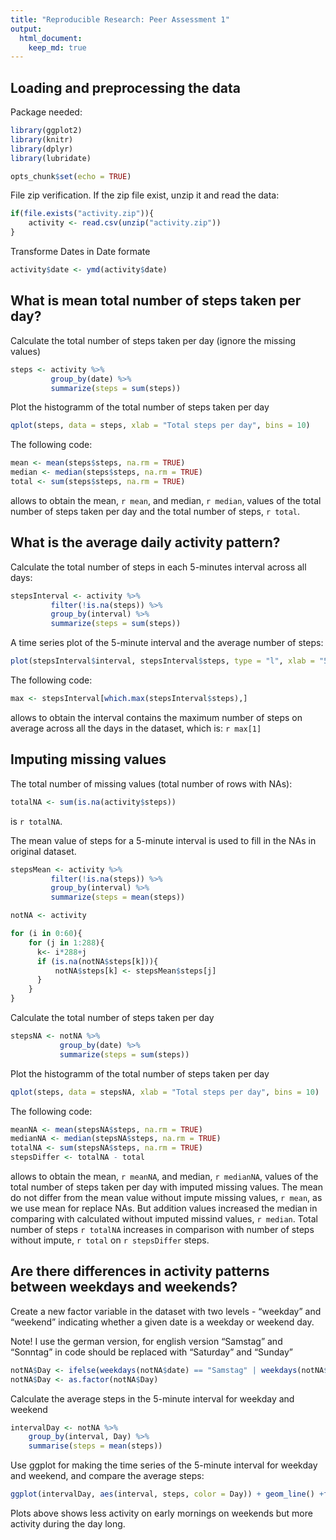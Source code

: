 ```yaml
---
title: "Reproducible Research: Peer Assessment 1"
output: 
  html_document:
    keep_md: true
---
```



## Loading and preprocessing the data

Package needed:
```r
library(ggplot2)
library(knitr)
library(dplyr)
library(lubridate)
```
```r
opts_chunk$set(echo = TRUE)
```

File zip verification. If the zip file exist, unzip it and read the data:
```r
if(file.exists("activity.zip")){
	activity <- read.csv(unzip("activity.zip"))
}
```

Transforme Dates in Date formate
```r
activity$date <- ymd(activity$date)
```

## What is mean total number of steps taken per day?
Calculate the total number of steps taken per day
(ignore the missing values)
```r
steps <- activity %>%
         group_by(date) %>%
         summarize(steps = sum(steps))
```

Plot the histogramm of the total number of steps taken per day

```r
qplot(steps, data = steps, xlab = "Total steps per day", bins = 10)
```

The following code:
```r
mean <- mean(steps$steps, na.rm = TRUE)
median <- median(steps$steps, na.rm = TRUE)
total <- sum(steps$steps, na.rm = TRUE) 
```
allows to obtain the mean, `r mean`, and median, `r median`, values of the total number of steps taken per day and the total number of steps, `r total`.

## What is the average daily activity pattern?

Calculate the total number of steps in each 5-minutes interval across all days:
```r
stepsInterval <- activity %>%
         filter(!is.na(steps)) %>%
         group_by(interval) %>%
         summarize(steps = sum(steps))
```

A time series plot of the 5-minute interval and the average number of steps: 
```r
plot(stepsInterval$interval, stepsInterval$steps, type = "l", xlab = "5-minute Interval", ylab = "Average number of steps", main = "Daily activity pattern")
```

The following code:
```r
max <- stepsInterval[which.max(stepsInterval$steps),]

```
allows to obtain the interval contains the maximum number of steps on average across all the days in the dataset, which is: `r max[1]`

## Imputing missing values

The  total number of missing values (total number of rows with NAs):
```r
totalNA <- sum(is.na(activity$steps))
```
is `r totalNA`.

The mean value of steps for a 5-minute interval is used to fill in the NAs in original dataset.

```r
stepsMean <- activity %>%
         filter(!is.na(steps)) %>%
         group_by(interval) %>%
         summarize(steps = mean(steps))

notNA <- activity

for (i in 0:60){
    for (j in 1:288){
      k<- i*288+j
      if (is.na(notNA$steps[k])){
          notNA$steps[k] <- stepsMean$steps[j]  
      }
    }
}
```
Calculate the total number of steps taken per day

```r
stepsNA <- notNA %>%
           group_by(date) %>%
           summarize(steps = sum(steps))
```
Plot the histogramm of the total number of steps taken per day

```r
qplot(steps, data = stepsNA, xlab = "Total steps per day", bins = 10)
```

The following code:
```r
meanNA <- mean(stepsNA$steps, na.rm = TRUE)
medianNA <- median(stepsNA$steps, na.rm = TRUE)
totalNA <- sum(stepsNA$steps, na.rm = TRUE)
stepsDiffer <- totalNA - total
```
allows to obtain the mean, `r meanNA`, and median, `r medianNA`, values of the total number of steps taken per day with imputed missing values. The mean do not differ from the mean value without impute missing values, `r mean`, as we use mean for replace NAs. But addition values increased the  median in comparing with calculated without imputed missind values, `r median`.
Total number of steps `r totalNA` increases in comparison with number of steps without impute, `r total` on `r stepsDiffer` steps.

## Are there differences in activity patterns between weekdays and weekends?

Create a new factor variable in the dataset with two levels - "weekday" and "weekend" indicating whether a given date is a weekday or weekend day.

Note! I use the german version, for english version "Samstag" and "Sonntag" in code should be replaced with "Saturday" and "Sunday"

```r
notNA$Day <- ifelse(weekdays(notNA$date) == "Samstag" | weekdays(notNA$date) == "Sonntag", "weekend", "weekday")
notNA$Day <- as.factor(notNA$Day)
```

Calculate the average steps in the 5-minute interval for weekday and weekend

```r
intervalDay <- notNA %>%
    group_by(interval, Day) %>%
    summarise(steps = mean(steps))
```

Use ggplot for making the time series of the 5-minute interval for weekday and weekend, and compare the average steps:

```r
ggplot(intervalDay, aes(interval, steps, color = Day)) + geom_line() +facet_wrap(~Day, ncol = 1, nrow=2)
```

Plots above shows less activity on early mornings on weekends but more activity during the day long.